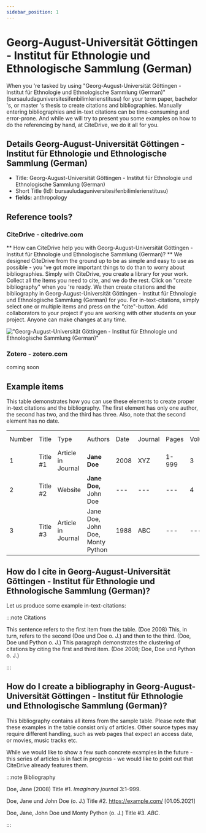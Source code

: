 ```yaml
---
sidebar_position: 1
---
```


# Georg-August-Universität Göttingen - Institut für Ethnologie und Ethnologische Sammlung (German)

When you 're tasked by using "Georg-August-Universität Göttingen - Institut für Ethnologie und Ethnologische Sammlung (German)" (bursauludaguniversitesifenbilimlerienstitusu) for your term paper, bachelor 's, or master 's thesis to create citations and bibliographies.
Manually entering bibliographies and in-text citations can be time-consuming and error-prone. And while we will try to present you some examples on how to do the referencing by hand, at CiteDrive, we do it all for you.

## Details  Georg-August-Universität Göttingen - Institut für Ethnologie und Ethnologische Sammlung (German)
* Title: Georg-August-Universität Göttingen - Institut für Ethnologie und Ethnologische Sammlung (German)
* Short Title (Id): bursauludaguniversitesifenbilimlerienstitusu)
* **fields:** anthropology

## Reference tools?
### CiteDrive - citedrive.com
** How can CiteDrive help you with Georg-August-Universität Göttingen - Institut für Ethnologie und Ethnologische Sammlung (German)? **
We designed CiteDrive from the ground up to be as simple and easy to use as possible - you 've got more important things to do than to worry about bibliographies. Simply with CiteDrive, you create a library for your work. Collect all the items you need to cite, and we do the rest. Click on "create bibliography" when you 're ready. We then create citations and the bibliography in Georg-August-Universität Göttingen - Institut für Ethnologie und Ethnologische Sammlung (German) for you. For in-text-citations, simply select one or multiple items and press on the "cite"-button. Add collaborators to your project if you are working with other students on your project. Anyone can make changes at any time.


!["Georg-August-Universität Göttingen - Institut für Ethnologie und Ethnologische Sammlung (German)"](images/georgaugustuniversitat-gottingen--institut-fur-ethnologie-und-ethnologische-sammlung-german.svg "Choose Georg-August-Universität Göttingen - Institut für Ethnologie und Ethnologische Sammlung (German) in the CiteDrive App")

### Zotero - zotero.com

coming soon

## Example items

This table demonstrates how you can use these elements to create proper in-text citations and the bibliography. The first element has only one author, the second has two, and the third has three. Also, note that the second element has no date.


<table>
  <tr>
   <td>Number
   </td>
   <td>Title
   </td>
   <td>Type
   </td>
   <td>Authors
   </td>
   <td>Date
   </td>
   <td>Journal
   </td>
   <td>Pages
   </td>
   <td>Volume
   </td>
   <td>Issue
   </td>
   <td>Access Date
   </td>
  </tr>
  <tr>
   <td>1
   </td>
   <td>Title #1
   </td>
   <td>Article in Journal
   </td>
   <td><strong>Jane Doe</strong>
   </td>
   <td>2008
   </td>
   <td>XYZ
   </td>
   <td>1-999
   </td>
   <td>3
   </td>
   <td>2
   </td>
   <td>--
   </td>
  </tr>
  <tr>
   <td>
2
   </td>
   <td>Title #2
   </td>
   <td>Website
   </td>
   <td><strong>Jane Doe, </strong>John Doe
   </td>
   <td>---
   </td>
   <td>---
   </td>
   <td>---
   </td>
   <td>4
   </td>
   <td>---
   </td>
   <td>2020-05-01
   </td>
  </tr>
  <tr>
   <td>3
   </td>
   <td>Title #3
   </td>
   <td>Article in Journal
   </td>
   <td>Jane Doe, John Doe, Monty Python
   </td>
   <td>1988
   </td>
   <td>ABC
   </td>
   <td>---
   </td>
   <td>---
   </td>
   <td>16
   </td>
   <td>---
   </td>
  </tr>
</table>



## How do I cite in  Georg-August-Universität Göttingen - Institut für Ethnologie und Ethnologische Sammlung (German)?

Let us produce some example in-text-citations:

:::note Citations


This sentence refers to the first item from the table. (Doe 2008) This, in turn, refers to the second (Doe und Doe o. J.)
and then to the third.  (Doe, Doe und Python o. J.)
This paragraph demonstrates the clustering of citations by citing the first and third item. (Doe 2008; Doe, Doe und Python o. J.)

:::

## How do I create a bibliography in Georg-August-Universität Göttingen - Institut für Ethnologie und Ethnologische Sammlung (German)?

This bibliography contains all items from the sample table. Please note that these examples in the table consist only of articles. Other source types may require different handling, such as web pages that expect an access date, or movies, music tracks etc.

While we would like to show a few such concrete examples in the future - this series of articles is in fact in progress - we would like to point out that CiteDrive already features them.

:::note Bibliography

Doe, Jane (2008) Title #1. <i>Imaginary journal</i> 3:1–999.

Doe, Jane und John  Doe (o. J.) Title #2.  https://example.com/ [01.05.2021] 

Doe, Jane, John Doe und Monty Python (o. J.) Title #3. <i>ABC</i>.



:::


        